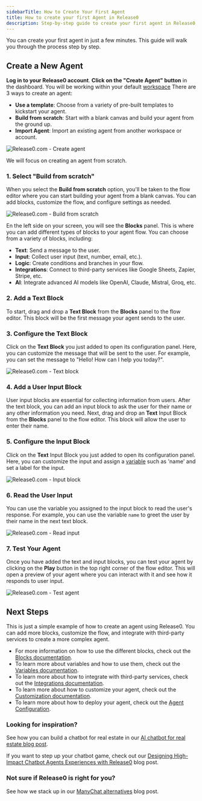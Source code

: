 ```yaml
---
sidebarTitle: How to Create Your First Agent
title: How to create your first Agent in Release0
description: Step-by-step guide to create your first agent in Release0, from setup to publishing. Learn how to use the flow editor, add blocks, collect user input, and test your agent.
---
```


You can create your first agent in just a few minutes. This guide will walk you through the process step by step.

## Create a New Agent
**Log in to your Release0 account**.
**Click on the "Create Agent" button** in the dashboard. You will be working within your default [workspace](/workspace/general)
There are 3 ways to create an agent:
- **Use a template**: Choose from a variety of pre-built templates to kickstart your agent.
- **Build from scratch**: Start with a blank canvas and build your agent from the ground up.
- **Import Agent**: Import an existing agent from another workspace or account.

<Frame style={{ maxWidth: '400px' }}>
  <img src="/images/agent-settings/create-agent.png" alt="Release0.com -  Create agent" />
</Frame>

We will focus on creating an agent from scratch.
### 1. Select "Build from scratch"
When you select the **Build from scratch** option, you'll be taken to the flow editor where you can start building your agent from a blank canvas. You can add blocks, customize the flow, and configure settings as needed.
<Frame style={{ maxWidth: '800px' }}>
  <img src="/images/guides/create-first-agent/build-from-scratch.png" alt="Release0.com - Build from scratch" />
</Frame>

En the left side on your screen, you will see the **Blocks** panel. This is where you can add different types of blocks to your agent flow. You can choose from a variety of blocks, including:
- **Text**: Send a message to the user.
- **Input**: Collect user input (text, number, email, etc.).
- **Logic**: Create conditions and branches in your flow.
- **Integrations**: Connect to third-party services like Google Sheets, Zapier, Stripe, etc.
- **AI**: Integrate advanced AI models like OpenAI, Claude, Mistral, Groq, etc.

### 2. Add a Text Block
To start, drag and drop a **Text Block** from the **Blocks** panel to the flow editor. This block will be the first message your agent sends to the user.


### 3. Configure the Text Block
Click on the **Text Block** you just added to open its configuration panel. Here, you can customize the message that will be sent to the user. For example, you can set the message to "Hello! How can I help you today?".

<Frame style={{ maxWidth: '600px' }}>
  <img src="/images/guides/create-first-agent/text-block.gif" alt="Release0.com - Text block" />
</Frame>

### 4. Add a User Input Block
User input blocks are essential for collecting information from users. After the text block, you can add an input block to ask the user for their name or any other information you need.
Next, drag and drop an **Text** Input Block from the **Blocks** panel to the flow editor. This block will allow the user to enter their name.
### 5. Configure the Input Block
Click on the **Text** Input Block you just added to open its configuration panel. Here, you can customize the input and assign a [variable](/editor/variables) such as 'name' and set a label for the input.

<Frame style={{ maxWidth: '600px' }}>
  <img src="/images/guides/create-first-agent/input-block.gif" alt="Release0.com - Input block" />
</Frame>

### 6. Read the User Input
You can use the variable you assigned to the input block to read the user's response. For example, you can use the variable `name` to greet the user by their name in the next text block.

  <Frame style={{ maxWidth: '600px' }}>
    <img src="/images/guides/create-first-agent/read-input.gif" alt="Release0.com - Read input" />
  </Frame>

### 7. Test Your Agent
Once you have added the text and input blocks, you can test your agent by clicking on the **Play** button in the top right corner of the flow editor. This will open a preview of your agent where you can interact with it and see how it responds to user input.
<Frame style={{ maxWidth: '600px' }}>
  <img src="/images/guides/create-first-agent/test-agent.gif" alt="Release0.com - Test agent" />
</Frame>

## Next Steps

This is just a simple example of how to create an agent using Release0. You can add more blocks, customize the flow, and integrate with third-party services to create a more complex agent. 

- For more information on how to use the different blocks, check out the [Blocks documentation](/editor/blocks/overview).
- To learn more about variables and how to use them, check out the [Variables documentation](/editor/variables).
- To learn more about how to integrate with third-party services, check out the [Integrations documentation](/integrations/overview).
- To learn more about how to customize your agent, check out the [Customization documentation](/theme/overview).
- To learn more about how to deploy your agent, check out the [Agent Configuration](/editor/agent-settings/agent-settings).

### Looking for inspiration?
See how you can build a chatbot for real estate in our [AI chatbot for real estate blog post](https://release0.com/blog/ai-chatbot-for-realestate).

If you want to step up your chatbot game, check out our [Designing High-Impact Chatbot Agents Experiences with Release0](https://release0.com/blog/designing-high-impact-chatbot-experiences-with-release0) blog post.

### Not sure if Release0 is right for you?
See how we stack up in our [ManyChat alternatives](https://release0.com/blog/manychat-alternatives) blog post.